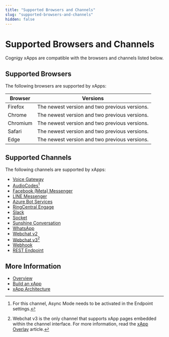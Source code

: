```yaml
---
title: "Supported Browsers and Channels"
slug: "supported-browsers-and-channels"
hidden: false
---
```


# Supported Browsers and Channels

Cognigy xApps are compatible with the browsers and channels listed below.

## Supported Browsers

The following browsers are supported by xApps:

| Browser  | Versions                                      |
|----------|-----------------------------------------------|
| Firefox  | The newest version and two previous versions. |
| Chrome   | The newest version and two previous versions. |
| Chromium | The newest version and two previous versions. |
| Safari   | The newest version and two previous versions. |
| Edge     | The newest version and two previous versions. |

## Supported Channels

The following channels are supported by xApps:

- [Voice Gateway](../ai/deploy/endpoint-reference/voice-gateway.mdx)
- [AudioCodes](../ai/deploy/endpoint-reference/audiocodes.mdx)[^*]
- [Facebook (Meta) Messenger](../ai/deploy/endpoint-reference/facebook-messenger.mdx)
- [LINE Messenger](../ai/deploy/endpoint-reference/line-messenger.mdx)
- [Azure Bot Services](../ai/deploy/endpoint-reference/azure-bot-services.mdx)
- [RingCentral Engage](../ai/deploy/endpoint-reference/ringcentral-engage.mdx)
- [Slack](../ai/deploy/endpoint-reference/slack.mdx)
- [Socket](../ai/deploy/endpoint-reference/socketio.mdx)
- [Sunshine Conversation](../ai/deploy/endpoint-reference/sunshine-conversations.mdx)
- [WhatsApp](../ai/deploy/endpoint-reference/whatsapp.mdx)
- [Webchat v2](../webchat/v2/overview.mdx)
- [Webchat v3](../webchat/v3/overview.mdx)[^**]
- [Webhook](../ai/deploy/endpoint-reference/webhook.mdx)
- [REST Endpoint](../ai/deploy/endpoint-reference/rest.mdx)


[^*]: For this channel, Async Mode needs to be activated in the Endpoint settings.
[^**]: Webchat v3 is the only channel that supports xApp pages embedded within the channel interface. For more information, read the [xApp Overlay](build/overlay.mdx) article.

## More Information

- [Overview](overview.mdx)
- [Build an xApp](build/overview.mdx)
- [xApp Architecture](architecture.mdx)